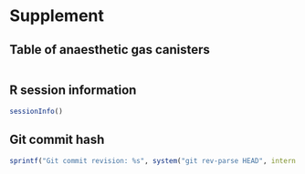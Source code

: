 # Supplement

## Table of anaesthetic gas canisters


```r
```


## R session information


```r
sessionInfo()
```


## Git commit hash


```r
sprintf("Git commit revision: %s", system("git rev-parse HEAD", intern = TRUE))
```

